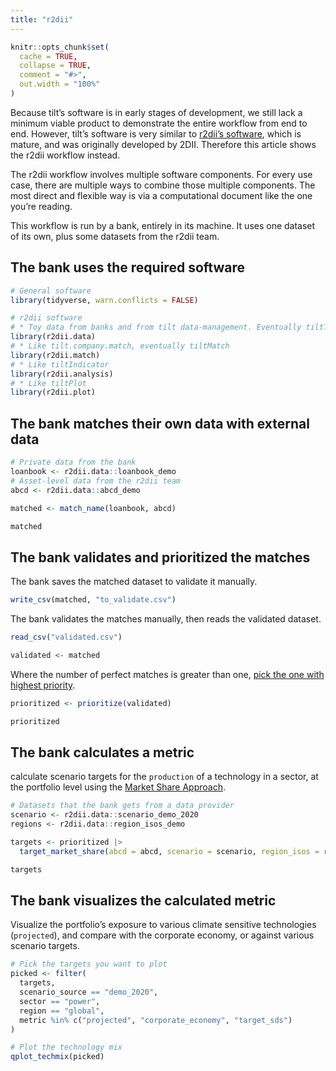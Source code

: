 ```yaml
---
title: "r2dii" 
---
```


```r
knitr::opts_chunk$set(
  cache = TRUE,
  collapse = TRUE,
  comment = "#>",
  out.width = "100%"
)
```

Because tilt's software is in early stages of development, we still lack a
minimum viable product to demonstrate the entire workflow from end to end.
However, tilt's software is very similar to [r2dii's
software](https://pacta.rmi.org/pacta-for-banks-2020/), which is mature, and was
originally developed by 2DII. Therefore this article shows the r2dii workflow
instead.

The r2dii workflow involves multiple software components. For every use case,
there are multiple ways to combine those multiple components. The most direct
and flexible way is via a computational document like the one you're reading.

This workflow is run by a bank, entirely in its machine. It uses one dataset of
its own, plus some datasets from the r2dii team.

## The bank uses the required software

``` r
# General software
library(tidyverse, warn.conflicts = FALSE)

# r2dii software
# * Toy data from banks and from tilt data-management. Eventually tiltToyData.
library(r2dii.data)
# * Like tilt.company.match, eventually tiltMatch
library(r2dii.match)
# * Like tiltIndicator
library(r2dii.analysis)
# * Like tiltPlot
library(r2dii.plot)
```

## The bank matches their own data with external data

```r
# Private data from the bank
loanbook <- r2dii.data::loanbook_demo
# Asset-level data from the r2dii team
abcd <- r2dii.data::abcd_demo

matched <- match_name(loanbook, abcd)

matched
```

## The bank validates and prioritized the matches

The bank saves the matched dataset to validate it manually.

```r
write_csv(matched, "to_validate.csv")
```

The bank validates the matches manually, then reads the validated dataset.

```r
read_csv("validated.csv")
```

```r
validated <- matched
```

Where the number of perfect matches is greater than one, [pick the one with highest priority](https://rmi-pacta.github.io/r2dii.match/reference/prioritize.html).

```r
prioritized <- prioritize(validated)

prioritized
```

## The bank calculates a metric

calculate scenario targets for the `production` of a technology in a sector, at the portfolio level using the [Market Share Approach](https://rmi-pacta.github.io/r2dii.analysis/articles/target-market-share.html).

```r
# Datasets that the bank gets from a data provider
scenario <- r2dii.data::scenario_demo_2020
regions <- r2dii.data::region_isos_demo

targets <- prioritized |>
  target_market_share(abcd = abcd, scenario = scenario, region_isos = regions)

targets
```

## The bank visualizes the calculated metric

Visualize the portfolio's exposure to various climate sensitive technologies
(`projected`), and compare with the corporate economy, or against various
scenario targets.

```r
# Pick the targets you want to plot
picked <- filter(
  targets,
  scenario_source == "demo_2020",
  sector == "power",
  region == "global",
  metric %in% c("projected", "corporate_economy", "target_sds")
)

# Plot the technology mix
qplot_techmix(picked)
```
